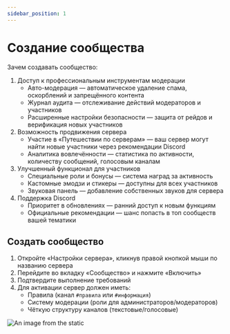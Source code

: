 ```yaml
---
sidebar_position: 1
---
```


# Создание сообщества

Зачем создавать сообщество:
1. Доступ к профессиональным инструментам модерации
    - Авто-модерация — автоматическое удаление спама, оскорблений и запрещённого контента
    - Журнал аудита — отслеживание действий модераторов и участников
    - Расширенные настройки безопасности — защита от рейдов и верификация новых участников
2. Возможность продвижения сервера
    - Участие в «Путешествии по серверам» — ваш сервер могут найти новые участники через рекомендации Discord
    - Аналитика вовлечённости — статистика по активности, количеству сообщений, голосовым каналам
3. Улучшенный функционал для участников
    - Специальные роли и бонусы — система наград за активность
    - Кастомные эмодзи и стикеры — доступны для всех участников
    - Звуковая панель — добавление собственных звуков для сервера
4. Поддержка Discord
    - Приоритет в обновлениях — ранний доступ к новым функциям
    - Официальные рекомендации — шанс попасть в топ сообществ вашей тематики

## Создать сообщество

1. Откройте «Настройки сервера», кликнув правой кнопкой мыши по названию сервера
2. Перейдите во вкладку «Сообщество» и нажмите «Включить»
3. Подтвердите выполнение требований
4. Для активации сервер должен иметь:
    - Правила (канал `#правила` или `#информация`)
    - Систему модерации (роли для администраторов/модераторов)
    - Чёткую структуру каналов (текстовые/голосовые)

![An image from the static](/img/create_community.jpg)